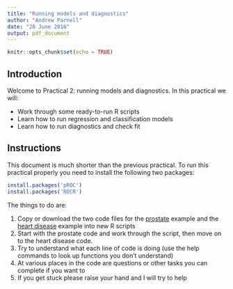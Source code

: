 ```yaml
---
title: "Running models and diagnostics"
author: "Andrew Parnell"
date: "28 June 2016"
output: pdf_document
---
```


```r
knitr::opts_chunk$set(echo = TRUE)
```

## Introduction

Welcome to Practical 2: running models and diagnostics. In this practical we will:

- Work through some ready-to-run R scripts
- Learn how to run regression and classification models
- Learn how to run diagnostics and check fit

## Instructions

This document is much shorter than the previous practical. To run this practical properly you need to install the following two packages:
```r
install.packages('pROC')
install.packages('ROCR')
```

The things to do are:

1. Copy or download the two code files for the [prostate](https://raw.githubusercontent.com/andrewcparnell/bio_course/master/code/prostate_code.R) example and the [heart disease](https://raw.githubusercontent.com/andrewcparnell/bio_course/master/code/SA_code.R) example into new R scripts
2. Start with the prostate code and work through the script, then move on to the heart disease code.
3. Try to understand what each line of code is doing (use the help commands to look up functions you don't understand)
4. At various places in the code are questions or other tasks you can complete if you want to
5. If you get stuck please raise your hand and I will try to help
